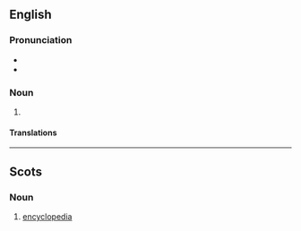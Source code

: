 {{also|encyclopædia}}

==English==

===Pronunciation===
* {{audio|en-us-encyclopaedia.ogg|Audio (US)|lang=en}}
* {{rhymes|iːdiə|lang=en}}

===Noun===
{{en-noun|s|encyclopaediae}}

# {{lb|en|chiefly|UK|Australia}} {{alternative spelling of|encyclopedia|lang=en}}

====Translations====
{{trans-see|encyclopedia}}

----

==Scots==

===Noun===
{{sco-noun}}

# [[encyclopedia]]